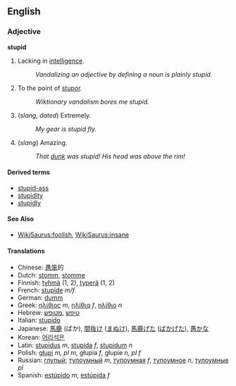 ==English==

===Adjective===
'''stupid'''

# Lacking in [[intelligence]].
#: ''Vandalizing an adjective by defining a noun is plainly stupid.''
# To the point of [[stupor]].
#: ''Wiktionary vandalism bores me stupid.''
# (''slang, dated'') Extremely.
#: ''My gear is stupid fly.''
# (''slang'') Amazing.
#: ''That [[dunk]] was stupid!  His head was above the rim!''

====Derived terms====
*[[stupid-ass]]
*[[stupidity]]
*[[stupidly]]

====See Also====
*[[WikiSaurus:foolish]], [[WikiSaurus:insane]]

====Translations====
*Chinese: [[愚笨]]的
*Dutch: [[stomm]], [[stomme]]
*Finnish: [[tyhmä]] (1, 2), [[typerä]] (1, 2)
*French: [[stupide]] ''m/f''
*German: [[dumm]]
*Greek: [[ηλίθιος]] ''m'', [[ηλίθια]] ''f'', [[ηλίθιο]] ''n''
*Hebrew: [[טיפש]] ,[[מטופש]]
*Italian: [[stupido]]
*Japanese: [[馬鹿]] (ばか), [[間抜け]] ([[まぬけ]]), [[馬鹿げた]] ([[ばかげた]]), [[愚か]]な
*Korean: [[어리석은]]
*Latin: [[stupidus]] ''m'', [[stupida]] ''f'', [[stupidum]] ''n''
*Polish: [[głupi]] ''m, pl m'', głupia ''f'', głupie ''n, pl f''
*Russian: [[глупый]]; [[тупоумный]] ''m'', [[тупоумная]] ''f'', [[тупоумное]] ''n'', [[тупоумные]] ''pl''
*Spanish: [[estúpido]] ''m'', [[estúpida]] ''f''